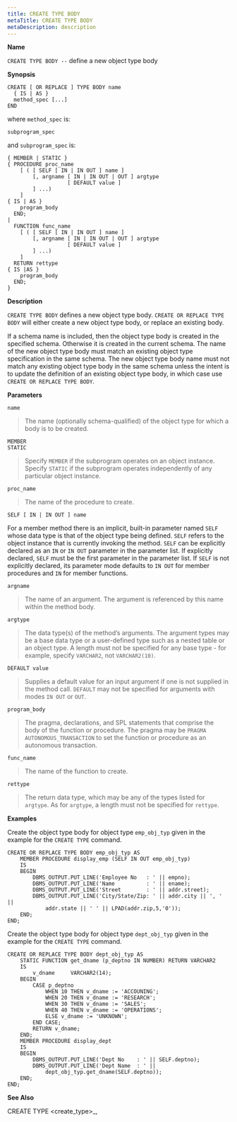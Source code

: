 ```yaml
---
title: CREATE TYPE BODY
metaTitle: CREATE TYPE BODY
metaDescription: description
---
```


**Name**

`CREATE TYPE BODY --` define a new object type body

**Synopsis**

``` text
CREATE [ OR REPLACE ] TYPE BODY name
  { IS | AS }
  method_spec [...]
END
```

where `method_spec` is:

``` text
subprogram_spec
```

and `subprogram_spec` is:

``` text
{ MEMBER | STATIC }
{ PROCEDURE proc_name
    [ ( [ SELF [ IN | IN OUT ] name ]
        [, argname [ IN | IN OUT | OUT ] argtype
                   [ DEFAULT value ]
        ] ...)
    ]
{ IS | AS }
    program_body
  END;
|
  FUNCTION func_name
    [ ( [ SELF [ IN | IN OUT ] name ]
        [, argname [ IN | IN OUT | OUT ] argtype
                   [ DEFAULT value ]
        ] ...)
    ]
  RETURN rettype
{ IS |AS }
    program_body
  END;
}
```

**Description**

`CREATE TYPE BODY` defines a new object type body. `CREATE OR REPLACE
TYPE BODY` will either create a new object type body, or replace an
existing body.

If a schema name is included, then the object type body is created in
the specified schema. Otherwise it is created in the current schema. The
name of the new object type body must match an existing object type
specification in the same schema. The new object type body name must not
match any existing object type body in the same schema unless the intent
is to update the definition of an existing object type body, in which
case use `CREATE OR REPLACE TYPE BODY`.

**Parameters**

`name`

> The name (optionally schema-qualified) of the object type for which a
> body is to be created.

`MEMBER`  
`STATIC`

> Specify `MEMBER` if the subprogram operates on an object instance.
> Specify `STATIC` if the subprogram operates independently of any
> particular object instance.

`proc_name`

> The name of the procedure to create.

`SELF [ IN | IN OUT ] name`

For a member method there is an implicit, built-in parameter named
`SELF` whose data type is that of the object type being defined. `SELF`
refers to the object instance that is currently invoking the method.
`SELF` can be explicitly declared as an `IN` or `IN OUT` parameter in
the parameter list. If explicitly declared, `SELF` must be the first
parameter in the parameter list. If `SELF` is not explicitly declared,
its parameter mode defaults to `IN OUT` for member procedures and `IN`
for member functions.

`argname`

> The name of an argument. The argument is referenced by this name
> within the method body.

`argtype`

> The data type(s) of the method’s arguments. The argument types may be
> a base data type or a user-defined type such as a nested table or an
> object type. A length must not be specified for any base type - for
> example, specify `VARCHAR2`, not `VARCHAR2(10)`.

`DEFAULT value`

> Supplies a default value for an input argument if one is not supplied
> in the method call. `DEFAULT` may not be specified for arguments with
> modes `IN OUT` or `OUT`.

`program_body`

> The pragma, declarations, and SPL statements that comprise the body of
> the function or procedure. The pragma may be `PRAGMA
> AUTONOMOUS_TRANSACTION` to set the function or procedure as an
> autonomous transaction.

`func_name`

> The name of the function to create.

`rettype`

> The return data type, which may be any of the types listed for
> `argtype`. As for `argtype`, a length must not be specified for
> `rettype`.

**Examples**

Create the object type body for object type `emp_obj_typ` given in the
example for the `CREATE TYPE` command.

``` text
CREATE OR REPLACE TYPE BODY emp_obj_typ AS
    MEMBER PROCEDURE display_emp (SELF IN OUT emp_obj_typ)
    IS
    BEGIN
        DBMS_OUTPUT.PUT_LINE('Employee No   : ' || empno);
        DBMS_OUTPUT.PUT_LINE('Name          : ' || ename);
        DBMS_OUTPUT.PUT_LINE('Street        : ' || addr.street);
        DBMS_OUTPUT.PUT_LINE('City/State/Zip: ' || addr.city || ', ' ||
            addr.state || ' ' || LPAD(addr.zip,5,'0'));
    END;
END;
```

Create the object type body for object type `dept_obj_typ` given in the
example for the `CREATE TYPE` command.

``` text
CREATE OR REPLACE TYPE BODY dept_obj_typ AS
    STATIC FUNCTION get_dname (p_deptno IN NUMBER) RETURN VARCHAR2
    IS
        v_dname     VARCHAR2(14);
    BEGIN
        CASE p_deptno
            WHEN 10 THEN v_dname := 'ACCOUNING';
            WHEN 20 THEN v_dname := 'RESEARCH';
            WHEN 30 THEN v_dname := 'SALES';
            WHEN 40 THEN v_dname := 'OPERATIONS';
            ELSE v_dname := 'UNKNOWN';
        END CASE;
        RETURN v_dname;
    END;
    MEMBER PROCEDURE display_dept
    IS
    BEGIN
        DBMS_OUTPUT.PUT_LINE('Dept No    : ' || SELF.deptno);
        DBMS_OUTPUT.PUT_LINE('Dept Name  : ' ||
            dept_obj_typ.get_dname(SELF.deptno));
    END;
END;
```

**See Also**

<span class="title-ref">CREATE TYPE \<create_type\>_</span>,
